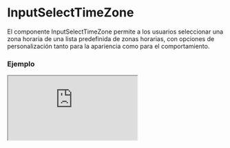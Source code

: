 # InputSelectTimeZone

El componente InputSelectTimeZone permite a los usuarios seleccionar una zona horaria de una lista predefinida de zonas horarias, con opciones de personalización tanto para la apariencia como para el comportamiento.


### Ejemplo

<Iframe
  minHeightIframe="30dvh"
  src="https://fenextjs-component-storybook.vercel.app/iframe.html?args=&id=input-inputselecttimezone--index&viewMode=story"
/>

### Importacion

Para importar el componente InputSelectTimeZone, se puede hacer desde fenextjs

```tsx copy
import { InputSelectTimeZone } from "fenextjs";
```

### Parametros

| Parametro   | Tipo                            | Requerido | Default   | Descripcion                                                                                                 |
| ----------- | ------------------------------- | --------- | --------- | ----------------------------------------------------------------------------------------------------------- |
| useTOption  | boolean                         | no        | false     | Indica si se debe usar la opción traducida en lugar de los valores predeterminados para las zonas horarias. |
| id          | string                          | no        | undefined | ID del input select.                                                                                        |
| label       | string                          | no        | undefined | Etiqueta para el campo de selección de zona horaria.                                                        |
| className   | string                          | no        | ''        | Clase CSS para personalizar el contenedor del input.                                                        |
| placeholder | string                          | no        | undefined | Texto de marcador de posición que aparece cuando no hay selección.                                          |
| disabled    | boolean                         | no        | false     | Indica si el selector de zona horaria está deshabilitado.                                                   |
| value       | TimeZoneProps                   | no        | undefined | Valor seleccionado actualmente en el selector de zona horaria.                                              |
| onChange    | (value: TimeZoneProps) =\> void | no        | undefined | Función que se ejecuta cuando el valor seleccionado cambia.                                                 |
| isClearable | boolean                         | no        | false     | Indica si se puede limpiar el campo de selección.                                                           |

### Storybook

Para ver el storybook del componente lo puede hacer con este [link](https://fenextjs-component-storybook.vercel.app/?path=/story/input-inputselecttimezone--index)

### Usos

- InputSelectTimeZone básico

```tsx copy
<InputSelectTimeZone />
```

- InputSelectTimeZone con valor preseleccionado

```tsx copy
<InputSelectTimeZone value={selectedTimeZone} />
```

- InputSelectTimeZone con cambio de zona horaria

```tsx copy
<InputSelectTimeZone onChange={(zone) => console.log(zone)} />
```

- InputSelectTimeZone deshabilitado

```tsx copy
<InputSelectTimeZone disabled={true} />
```
